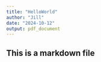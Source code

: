 ```yaml
---
title: "HelloWorld"
author: "Jill"
date: "2024-10-12"
output: pdf_document
---
```


## This is a markdown file